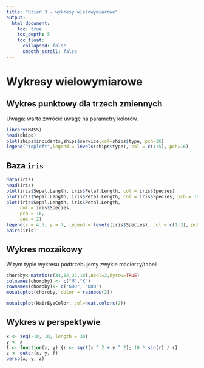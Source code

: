 ```yaml
---
title: "Dzień 3 - wykresy wielowymiarowe"
output:
  html_document:
    toc: true
    toc_depth: 5
    toc_float:
      collapsed: false
      smooth_scroll: false
---
```

<style type="text/css">
.title {
  display: none;
}

.table {
    width:70%;
}

#getting-started img {
  margin-right: 10px;
}

</style>



# Wykresy wielowymiarowe

## Wykres punktowy dla trzech zmiennych

Uwaga: warto zwrócić uwagę na parametry kolorów. 

```r
library(MASS)
head(ships)
plot(ships$incidents,ships$service,col=ships$type, pch=16)
legend("topleft",legend = levels(ships$type), col = c(1:5), pch=16)
```

## Baza `iris`

```r
data(iris)
head(iris)
plot(iris$Sepal.Length, iris$Petal.Length, col = iris$Species)
plot(iris$Sepal.Length, iris$Petal.Length, col = iris$Species, pch = 16)
plot(iris$Sepal.Length, iris$Petal.Length,
     col = iris$Species,
     pch = 16,
     cex = 2)
legend(x = 4.5, y = 7, legend = levels(iris$Species), col = c(1:3), pch = 16)
pairs(iris)
```

## Wykres mozaikowy

W tym typie wykresu podtrzebujemy zwykle macierzy/tabeli.
```r
choroby<-matrix(c(34,12,22,18),ncol=2,byrow=TRUE)
colnames(choroby) <- c("M","K")
rownames(choroby)<- c("GDO", "DDO")
mosaicplot(choroby, color = rainbow(2))
```

```r
mosaicplot(HairEyeColor, col=heat.colors(2))
```

## Wykres w perspektywie

```r
x <- seq(-10, 10, length = 30) 
y <- x  
f <- function(x, y) {r <- sqrt(x ^ 2 + y ^ 2); 10 * sin(r) / r}
z <- outer(x, y, f) 
persp(x, y, z)
```